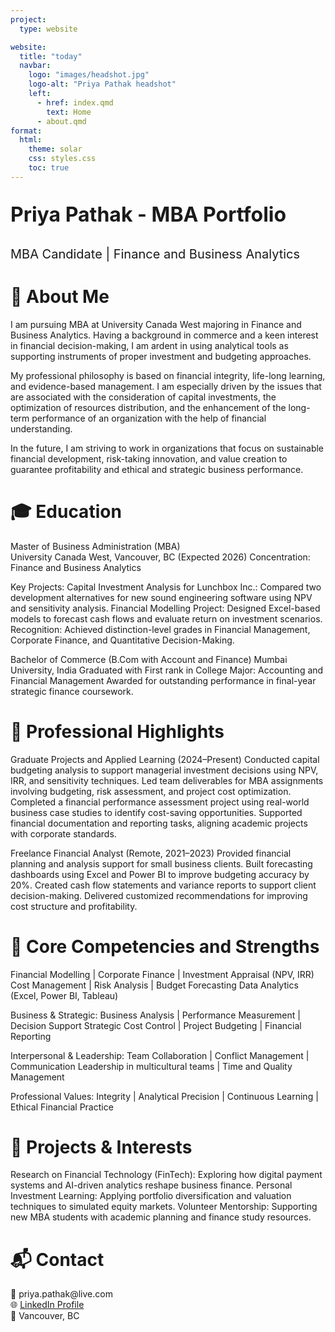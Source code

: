 ```yaml
---
project: 
  type: website

website:
  title: "today"
  navbar:
    logo: "images/headshot.jpg"
    logo-alt: "Priya Pathak headshot"
    left:
      - href: index.qmd
        text: Home
      - about.qmd
format:
  html:
    theme: solar
    css: styles.css
    toc: true
---
```


<div style="text-align: left; font-size: 32px; font-weight: bold;">
  Priya Pathak - MBA Portfolio
</div>
<div style="text-align: left; font-size: 20px;">
  MBA Candidate | Finance and Business Analytics
</div>


# 👋 About Me
I am pursuing MBA at University Canada West majoring in Finance and Business Analytics. Having a background in commerce and a keen interest in financial decision-making, I am ardent in using analytical tools as supporting instruments of proper investment and budgeting approaches.

My professional philosophy is based on financial integrity, life-long learning, and evidence-based management. I am especially driven by the issues that are associated with the consideration of capital investments, the optimization of resources distribution, and the enhancement of the long-term performance of an organization with the help of financial understanding.

In the future, I am striving to work in organizations that focus on sustainable financial development, risk-taking innovation, and value creation to guarantee profitability and ethical and strategic business performance.

# 🎓 Education
Master of Business Administration (MBA)  
University Canada West, Vancouver, BC (Expected 2026)
Concentration: Finance and Business Analytics

Key Projects:
Capital Investment Analysis for Lunchbox Inc.: Compared two development alternatives for new sound engineering software using NPV and sensitivity analysis.
Financial Modelling Project: Designed Excel-based models to forecast cash flows and evaluate return on investment scenarios.
Recognition: Achieved distinction-level grades in Financial Management, Corporate Finance, and Quantitative Decision-Making.

Bachelor of Commerce (B.Com with Account and Finance)
Mumbai University, India
Graduated with First rank in College
Major: Accounting and Financial Management
Awarded for outstanding performance in final-year strategic finance coursework.

# 💼 Professional Highlights

Graduate Projects and Applied Learning (2024–Present)
Conducted capital budgeting analysis to support managerial investment decisions using NPV, IRR, and sensitivity techniques.
Led team deliverables for MBA assignments involving budgeting, risk assessment, and project cost optimization.
Completed a financial performance assessment project using real-world business case studies to identify cost-saving opportunities.
Supported financial documentation and reporting tasks, aligning academic projects with corporate standards.

Freelance Financial Analyst (Remote, 2021–2023)
Provided financial planning and analysis support for small business clients.
Built forecasting dashboards using Excel and Power BI to improve budgeting accuracy by 20%.
Created cash flow statements and variance reports to support client decision-making.
Delivered customized recommendations for improving cost structure and profitability.

# 🧩 Core Competencies and Strengths

Financial Modelling | Corporate Finance | Investment Appraisal (NPV, IRR)
Cost Management | Risk Analysis | Budget Forecasting
Data Analytics (Excel, Power BI, Tableau)

Business & Strategic:
Business Analysis | Performance Measurement | Decision Support
Strategic Cost Control | Project Budgeting | Financial Reporting

Interpersonal & Leadership:
Team Collaboration | Conflict Management | Communication
Leadership in multicultural teams | Time and Quality Management

Professional Values:
Integrity | Analytical Precision | Continuous Learning | Ethical Financial Practice

# 🌱 Projects & Interests

Research on Financial Technology (FinTech): Exploring how digital payment systems and AI-driven analytics reshape business finance.
Personal Investment Learning: Applying portfolio diversification and valuation techniques to simulated equity markets.
Volunteer Mentorship: Supporting new MBA students with academic planning and finance study resources.

# 📬 Contact
📧 priya.pathak@live.com  
🌐 [LinkedIn Profile](https://www.linkedin.com/in/priya-pathak-162b16ab?utm_source=share_via&utm_content=profile&utm_medium=member_ios)  
📍 Vancouver, BC
